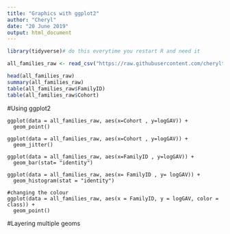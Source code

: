 ```yaml
---
title: "Graphics with ggplot2"
author: "Cheryl"
date: "20 June 2019"
output: html_document
---
```

```r

library(tidyverse)# do this everytime you restart R and need it

all_families_raw <- read_csv("https://raw.githubusercontent.com/cheryltky/ViralTransmission/master/Working%20Files/all_families_data_summary.csv")

head(all_families_raw)
summary(all_families_raw)
table(all_families_raw$FamilyID)
table(all_families_raw$Cohort)
```

#Using ggplot2

```rggplot
ggplot(data = all_families_raw, aes(x=Cohort , y=logGAV)) +
  geom_point()

ggplot(data = all_families_raw, aes(x=Cohort , y=logGAV)) +
  geom_jitter()

ggplot(data = all_families_raw, aes(x=FamilyID , y=logGAV)) +
  geom_bar(stat= "identity")

ggplot(data = all_families_raw, aes(x= FamilyID , y= logGAV)) +
  geom_histogram(stat = "identity")

#changing the colour
ggplot(data = all_families_raw, aes(x = FamilyID, y = logGAV, color = class)) +
  geom_point()
```

#Layering multiple geoms



